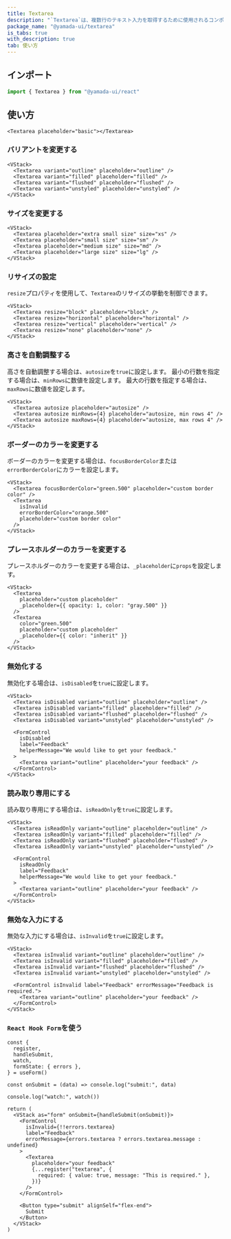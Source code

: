 ```yaml
---
title: Textarea
description: "`Textarea`は、複数行のテキスト入力を取得するために使用されるコンポーネントです。"
package_name: "@yamada-ui/textarea"
is_tabs: true
with_description: true
tab: 使い方
---
```


## インポート

```ts
import { Textarea } from "@yamada-ui/react"
```

## 使い方

```tsx
<Textarea placeholder="basic"></Textarea>
```

### バリアントを変更する

```tsx
<VStack>
  <Textarea variant="outline" placeholder="outline" />
  <Textarea variant="filled" placeholder="filled" />
  <Textarea variant="flushed" placeholder="flushed" />
  <Textarea variant="unstyled" placeholder="unstyled" />
</VStack>
```

### サイズを変更する

```tsx
<VStack>
  <Textarea placeholder="extra small size" size="xs" />
  <Textarea placeholder="small size" size="sm" />
  <Textarea placeholder="medium size" size="md" />
  <Textarea placeholder="large size" size="lg" />
</VStack>
```

### リサイズの設定

`resize`プロパティを使用して、`Textarea`のリサイズの挙動を制御できます。

```tsx
<VStack>
  <Textarea resize="block" placeholder="block" />
  <Textarea resize="horizontal" placeholder="horizontal" />
  <Textarea resize="vertical" placeholder="vertical" />
  <Textarea resize="none" placeholder="none" />
</VStack>
```

### 高さを自動調整する

高さを自動調整する場合は、`autosize`を`true`に設定します。
最小の行数を指定する場合は、`minRows`に数値を設定します。
最大の行数を指定する場合は、`maxRows`に数値を設定します。

```tsx
<VStack>
  <Textarea autosize placeholder="autosize" />
  <Textarea autosize minRows={4} placeholder="autosize, min rows 4" />
  <Textarea autosize maxRows={4} placeholder="autosize, max rows 4" />
</VStack>
```

### ボーダーのカラーを変更する

ボーダーのカラーを変更する場合は、`focusBorderColor`または`errorBorderColor`にカラーを設定します。

```tsx
<VStack>
  <Textarea focusBorderColor="green.500" placeholder="custom border color" />
  <Textarea
    isInvalid
    errorBorderColor="orange.500"
    placeholder="custom border color"
  />
</VStack>
```

### プレースホルダーのカラーを変更する

プレースホルダーのカラーを変更する場合は、`_placeholder`に`props`を設定します。

```tsx
<VStack>
  <Textarea
    placeholder="custom placeholder"
    _placeholder={{ opacity: 1, color: "gray.500" }}
  />
  <Textarea
    color="green.500"
    placeholder="custom placeholder"
    _placeholder={{ color: "inherit" }}
  />
</VStack>
```

### 無効化する

無効化する場合は、`isDisabled`を`true`に設定します。

```tsx
<VStack>
  <Textarea isDisabled variant="outline" placeholder="outline" />
  <Textarea isDisabled variant="filled" placeholder="filled" />
  <Textarea isDisabled variant="flushed" placeholder="flushed" />
  <Textarea isDisabled variant="unstyled" placeholder="unstyled" />

  <FormControl
    isDisabled
    label="Feedback"
    helperMessage="We would like to get your feedback."
  >
    <Textarea variant="outline" placeholder="your feedback" />
  </FormControl>
</VStack>
```

### 読み取り専用にする

読み取り専用にする場合は、`isReadOnly`を`true`に設定します。

```tsx
<VStack>
  <Textarea isReadOnly variant="outline" placeholder="outline" />
  <Textarea isReadOnly variant="filled" placeholder="filled" />
  <Textarea isReadOnly variant="flushed" placeholder="flushed" />
  <Textarea isReadOnly variant="unstyled" placeholder="unstyled" />

  <FormControl
    isReadOnly
    label="Feedback"
    helperMessage="We would like to get your feedback."
  >
    <Textarea variant="outline" placeholder="your feedback" />
  </FormControl>
</VStack>
```

### 無効な入力にする

無効な入力にする場合は、`isInvalid`を`true`に設定します。

```tsx
<VStack>
  <Textarea isInvalid variant="outline" placeholder="outline" />
  <Textarea isInvalid variant="filled" placeholder="filled" />
  <Textarea isInvalid variant="flushed" placeholder="flushed" />
  <Textarea isInvalid variant="unstyled" placeholder="unstyled" />

  <FormControl isInvalid label="Feedback" errorMessage="Feedback is required.">
    <Textarea variant="outline" placeholder="your feedback" />
  </FormControl>
</VStack>
```

### `React Hook Form`を使う

```tsx functional=true
const {
  register,
  handleSubmit,
  watch,
  formState: { errors },
} = useForm()

const onSubmit = (data) => console.log("submit:", data)

console.log("watch:", watch())

return (
  <VStack as="form" onSubmit={handleSubmit(onSubmit)}>
    <FormControl
      isInvalid={!!errors.textarea}
      label="Feedback"
      errorMessage={errors.textarea ? errors.textarea.message : undefined}
    >
      <Textarea
        placeholder="your feedback"
        {...register("textarea", {
          required: { value: true, message: "This is required." },
        })}
      />
    </FormControl>

    <Button type="submit" alignSelf="flex-end">
      Submit
    </Button>
  </VStack>
)
```

